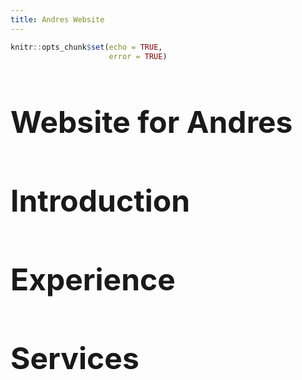 ```yaml
---
title: Andres Website
---
```


```r
knitr::opts_chunk$set(echo = TRUE,
                      error = TRUE)
```
<font size = 5>

# Website for Andres

# Introduction

# Experience

# Services



